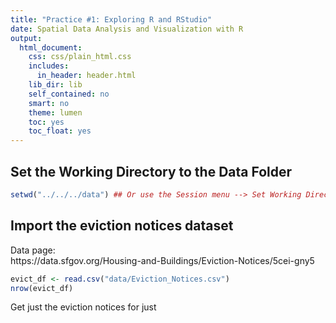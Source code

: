 ```yaml
---
title: "Practice #1: Exploring R and RStudio"
date: Spatial Data Analysis and Visualization with R
output: 
  html_document: 
    css: css/plain_html.css
    includes:
      in_header: header.html
    lib_dir: lib
    self_contained: no
    smart: no
    theme: lumen
    toc: yes
    toc_float: yes
---
```


## Set the Working Directory to the Data Folder

```r
setwd("../../../data") ## Or use the Session menu --> Set Working Directory
```

## Import the eviction notices dataset

Data page:  
https://data.sfgov.org/Housing-and-Buildings/Eviction-Notices/5cei-gny5

```r
evict_df <- read.csv("data/Eviction_Notices.csv")
nrow(evict_df)
```

Get just the eviction notices for just 

